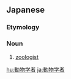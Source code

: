 ==Japanese==
{{ja-kanjitab|動|物|学|者}}

===Etymology===
{{suffix|動物学|者|t1=zoology|t2=-ist|lang=ja|sort=とうぶつがくしゃ'}}

===Noun===
{{ja-noun|どうぶつがくしゃ}}
# [[zoologist]]

[[hu:動物学者]]
[[ja:動物学者]]